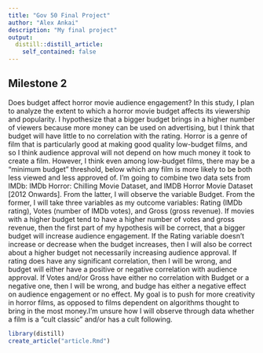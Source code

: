 ```yaml
---
title: "Gov 50 Final Project"
author: "Alex Ankai"
description: "My final project"
output:
  distill::distill_article:
    self_contained: false
---
```




## Milestone 2

Does budget affect horror movie audience engagement? In this study, I plan to analyze the extent to which a horror movie budget affects its viewership and popularity. I hypothesize that a bigger budget brings in a higher number of viewers because more money can be used on advertising, but I think that budget will have little to no correlation with the rating. Horror is a genre of film that is particularly good at making good quality low-budget films, and so I think audience approval will not depend on how much money it took to create a film. However, I think even among low-budget films, there may be a "minimum budget" threshold, below which any film is more likely to be both less viewed and less approved of. I'm going to combine two data sets from IMDb: IMDb Horror: Chilling Movie Dataset, and IMDB Horror Movie Dataset [2012 Onwards]. From the latter, I will observe the variable Budget. From the former, I will take three variables as my outcome variables: Rating (IMDb rating), Votes (number of IMDb votes), and Gross (gross revenue). If movies with a higher budget tend to have a higher number of votes and gross revenue, then the first part of my hypothesis will be correct, that a bigger budget will increase audience engagement. If the Rating variable doesn't increase or decrease when the budget increases, then I will also be correct about a higher budget not necessarily increasing audience approval. If rating does have any significant correlation, then I will be wrong, and budget will either have a positive or negative correlation with audience approval. If Votes and/or Gross have either no correlation with Budget or a negative one, then I will be wrong, and budge has either a negative effect on audience engagement or no effect. My goal is to push for more creativity in horror films, as opposed to films dependent on algorithms thought to bring in the most money.I'm unsure how I will observe through data whether a film is a "cult classic" and/or has a cult following.


```r
library(distill)
create_article("article.Rmd")
```

